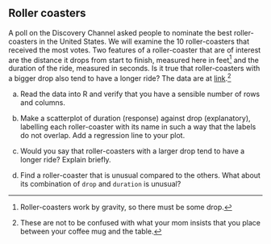 ##  Roller coasters


 A poll on the Discovery Channel asked people to nominate the
best roller-coasters in the United States. We will examine the 10
roller-coasters that received the most votes. Two features of a
roller-coaster that are of interest are the distance it drops from
start to finish, measured here in feet^[Roller-coasters work by   gravity, so there must be some drop.] and the duration of the ride,
measured in seconds. Is it true that roller-coasters with a bigger
drop also tend to have a longer ride? The data are at
[link](http://ritsokiguess.site/datafiles/coasters.csv).^[These are not to be confused with what your mom insists that you place between your coffee mug and the table.]



(a) Read the data into R and verify that you have a sensible
number of rows and columns.



(b) Make a scatterplot of duration (response) against drop
(explanatory), labelling each roller-coaster with its name in such a
way that the labels do not overlap. Add a regression line to your plot.



(c) Would you say that roller-coasters with a larger drop tend
to have a longer ride? Explain briefly.



(d) Find a roller-coaster that is unusual compared to the
others. What about its combination of `drop` and
`duration` is unusual?





